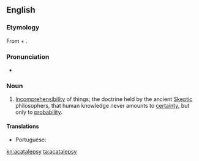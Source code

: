 ==English==

===Etymology===
From {{etyl|grc|en}} {{term|α-|lang=grc}} + {{term|καταλαμβάνειν||to seize|lang=grc}}.

===Pronunciation===
* {{a|US}} {{IPA|/eɪˈkæt.lˌɛp.si/|lang=en}}

===Noun===
{{en-noun|-}}

# [[incomprehensibility|Incomprehensibility]] of things; the doctrine held by the ancient [[Skeptic]] philosophers, that human knowledge never amounts to [[certainty]], but only to [[probability]].

====Translations====
{{trans-top|the doctrine that human knowledge never amounts to certainty}}
* Portuguese: {{t|pt|acatalepsia|f}}
{{trans-mid}}
{{trans-bottom}}

[[kn:acatalepsy]]
[[ta:acatalepsy]]